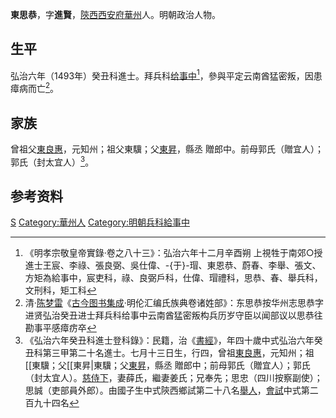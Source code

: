 {{明清人物信息框
| 姓名 = 東思恭
| 原名 =
| 圖片名稱= 
| 圖片大小 =
| 圖片說明 = 
| 最高職務 = 兵科給事中
| 國家 = 大明 
| 爵位 =
| 籍貫 = [[陝西承宣佈政使司|陝西承宣佈政使司]][[西安府|西安府]][[華州|華州]]
| 族裔 = 
| 字號 = 字進賢
| 諡號 =
| 出生日期 = 景泰五年（1454年）七月十三日
| 出生地點 =
| 逝世日期 = 卒年不詳
| 逝世地點 =
| 墓葬 =
| 配偶 = 薛氏、姜氏
| 親屬 = 
| 出身 =
* 弘治六年癸丑科同進士出身
| 經歷 =
| 著作 =  
}}
'''東思恭'''{{BD|1454年||？年||Dong}}，字'''進賢'''，[[陝西|陝西]][[西安府|西安府]][[華州|華州]]人。明朝政治人物。

==生平==
弘治六年（1493年）癸丑科進士。拜兵科[[给事中|给事中]]<ref>《明孝宗敬皇帝實錄·卷之八十三》：弘治六年十二月辛酉朔 上視牲于南郊○授進士王宸、李祿、張良弼、吳仕偉、-{于}-瑁、東恩恭、蔚春、李舉、張文、方矩為給事中，宸吏科，祿、良弼戶科，仕偉、瑁禮科，思恭、春、舉兵科，文刑科，矩工科</ref>，參與平定云南酋猛密叛，因患瘴病而亡<ref>清·[[陈梦雷|陈梦雷]]《[[古今图书集成|古今图书集成]]·明伦汇编氏族典卷诸姓部》：东思恭按华州志思恭字进贤弘治癸丑进士拜兵科给事中云南酋猛密叛构兵历岁守臣以闻部议以思恭往勘事平感瘴疠卒</ref>。

==家族==
曾祖父[[東良惠|東良惠]]，元知州；祖父東驥；父[[東昇|東昇]]，縣丞 贈郎中。前母郭氏（贈宜人）；郭氏（封太宜人）<ref>《弘治六年癸丑科進士登科錄》：民籍，治《[[書經|書經]]》，年四十歲中式弘治六年癸丑科第三甲第二十名進士。七月十三日生，行四，曾祖[[東良惠|東良惠]]，元知州；祖[[東驥；父[[東昇|東驥；父[[東昇]]，縣丞 贈郎中；前母郭氏（贈宜人）；郭氏（封太宜人）。[[慈侍下|慈侍下]]，妻薛氏，繼妻姜氏；兄奉先；思忠（四川按察副使）；思誠（吏部員外郎）。由國子生中式陝西鄉試第二十八名[[舉人|舉人]]，[[會試|會試]]中式第二百九十四名</ref>。

== 参考资料 ==
{{reflist}}

{{弘治六年癸丑科殿试金榜}}

{{Authority control}}

{{DEFAULTSORT:Dong東}}
[[Category:東姓|S]]
[[Category:華州人|Category:華州人]]
[[Category:明朝兵科給事中|Category:明朝兵科給事中]]